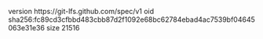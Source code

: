 version https://git-lfs.github.com/spec/v1
oid sha256:fc89cd3cfbbd483cbb87d2f1092e68bc62784ebad4ac7539bf04645063e31e36
size 21516
